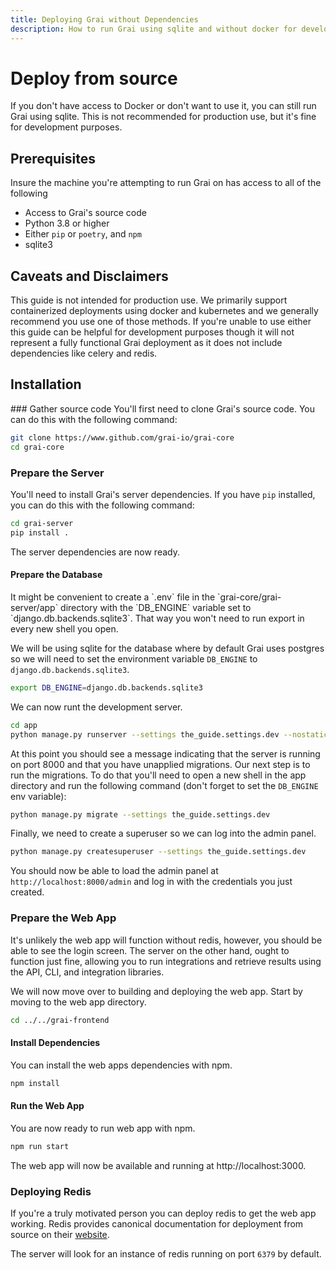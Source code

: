 ```yaml
---
title: Deploying Grai without Dependencies
description: How to run Grai using sqlite and without docker for development purposes.
---
```



# Deploy from source

If you don't have access to Docker or don't want to use it, you can still run Grai using sqlite.
This is not recommended for production use, but it's fine for development purposes.

## Prerequisites

Insure the machine you're attempting to run Grai on has access to all of the following

* Access to Grai's source code
* Python 3.8 or higher
* Either `pip` or `poetry`, and `npm`
* sqlite3


## Caveats and Disclaimers

This guide is not intended for production use.
We primarily support containerized deployments using docker and kubernetes and we generally recommend you use one
of those methods.
If you're unable to use either this guide can be helpful for development purposes though it will not represent a fully
functional Grai deployment as it does not include dependencies like celery and redis.


## Installation

<Steps>
### Gather source code
You'll first need to clone Grai's source code. You can do this with the following command:

```bash
git clone https://www.github.com/grai-io/grai-core
cd grai-core
```

### Prepare the Server

You'll need to install Grai's server dependencies.
If you have `pip` installed, you can do this with the following command:

```bash
cd grai-server
pip install .
```

The server dependencies are now ready.

#### Prepare the Database

<Callout emoji="👾">
    It might be convenient to create a `.env` file in the `grai-core/grai-server/app` directory with the `DB_ENGINE`
    variable set to `django.db.backends.sqlite3`. That way you won't need to run export in every new shell you open.
</Callout>


We will be using sqlite for the database where by default Grai uses postgres so we will need to set the environment
variable `DB_ENGINE` to `django.db.backends.sqlite3`.

```bash
export DB_ENGINE=django.db.backends.sqlite3
```

We can now runt the development server.

```bash
cd app
python manage.py runserver --settings the_guide.settings.dev --nostatic
```

At this point you should see a message indicating that the server is running on port 8000 and that you have unapplied migrations.
Our next step is to run the migrations.
To do that you'll need to open a new shell in the app directory and run the following command (don't forget to set the
`DB_ENGINE` env variable):

```bash
python manage.py migrate --settings the_guide.settings.dev
```

Finally, we need to create a superuser so we can log into the admin panel.

```bash
python manage.py createsuperuser --settings the_guide.settings.dev
```

You should now be able to load the admin panel at `http://localhost:8000/admin` and log in with the credentials you just created.

### Prepare the Web App

<Callout emoji="👾" type="warning">
    It's unlikely the web app will function without redis, however, you should be able to see the login screen.
    The server on the other hand, ought to function just fine, allowing you to run integrations and retrieve results
    using the API, CLI, and integration libraries.
</Callout>

We will now move over to building and deploying the web app.
Start by moving to the web app directory.

```bash
cd ../../grai-frontend
```

#### Install Dependencies

You can install the web apps dependencies with npm.
```bash
npm install
```

#### Run the Web App

You are now ready to run web app with npm.

```bash
npm run start
```

The web app will now be available and running at http://localhost:3000.

### Deploying Redis

If you're a truly motivated person you can deploy redis to get the web app working.
Redis provides canonical documentation for deployment from source on their [website](https://redis.io/docs/getting-started/installation/install-redis-from-source/).

The server will look for an instance of redis running on port `6379` by default.


</Steps>
